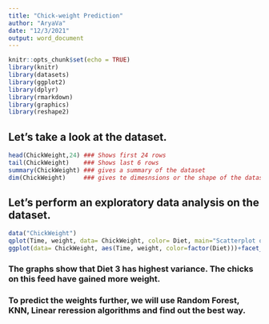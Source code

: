 ---
title: "Chick-weight Prediction"
author: "AryaVa"
date: "12/3/2021"
output: word_document
---

```{r setup, include=FALSE}
knitr::opts_chunk$set(echo = TRUE)
library(knitr)
library(datasets)
library(ggplot2)
library(dplyr)
library(rmarkdown)
library(graphics)
library(reshape2)
```
## Let's take a look at the dataset.
```{r, include=TRUE}
head(ChickWeight,24) ### Shows first 24 rows
tail(ChickWeight)    ### Shows last 6 rows
summary(ChickWeight) ### gives a summary of the dataset
dim(ChickWeight)     ### gives te dimesnsions or the shape of the dataset
```
## Let's perform an exploratory data analysis on the dataset.
```{r, include=TRUE}
data("ChickWeight")
qplot(Time, weight, data= ChickWeight, color= Diet, main="Scatterplot of weight vs time for different diets")
ggplot(data= ChickWeight, aes(Time, weight, color=factor(Diet)))+facet_grid(.~Diet)+ggtitle("Scatterplot grids of weight vs time for different diets")+geom_point()
```
### The graphs show that Diet 3 has highest variance. The chicks on this feed have gained more weight.
### To predict the weights further, we will use Random Forest, KNN, Linear reression algorithms and find out the best way.


